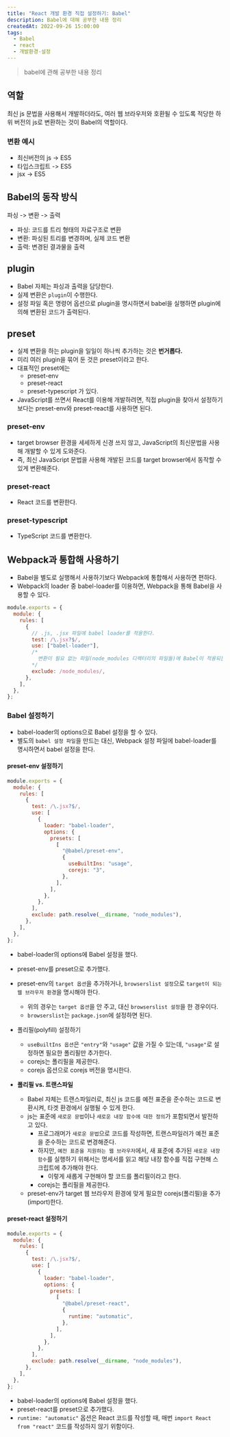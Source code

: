 ```yaml
---
title: "React 개발 환경 직접 설정하기: Babel"
description: Babel에 대해 공부한 내용 정리
createdAt: 2022-09-26 15:00:00
tags:
  - Babel
  - react
  - 개발환경-설정
---
```


> babel에 관해 공부한 내용 정리

## 역할

최신 js 문법을 사용해서 개발하더라도, 여러 웹 브라우저와 호환될 수 있도록 적당한 하위 버전의 js로 변환하는 것이 Babel의 역할이다.

### 변환 예시

- 최신버전의 js -> ES5
- 타입스크립트 -> ES5
- jsx -> ES5

## Babel의 동작 방식

파싱 -> 변환 -> 출력

- 파싱: 코드를 트리 형태의 자료구조로 변환
- 변환: 파싱된 트리를 변경하며, 실제 코드 변환
- 출력: 변경된 결과물을 출력

## plugin

- Babel 자체는 파싱과 출력을 담당한다.
- 실제 변환은 `plugin`이 수행한다.
- 설정 파일 혹은 명령어 옵션으로 plugin을 명시하면서 babel을 실행하면 plugin에 의해 변환된 코드가 출력된다.

## preset

- 실제 변환을 하는 plugin을 일일이 하나씩 추가하는 것은 **번거롭다.**
- 미리 여러 plugin을 묶어 둔 것은 preset이라고 한다.
- 대표적인 preset에는
  - preset-env
  - preset-react
  - preset-typescript
    가 있다.
- JavaScript를 쓰면서 React를 이용해 개발하려면, 직접 plugin을 찾아서 설정하기보다는 preset-env와 preset-react를 사용하면 된다.

### preset-env

- target browser 환경을 세세하게 신경 쓰지 않고, JavaScript의 최신문법을 사용해 개발할 수 있게 도와준다.
- 즉, 최신 JavaScript 문법을 사용해 개발된 코드를 target browser에서 동작할 수 있게 변환해준다.

### preset-react

- React 코드를 변환한다.

### preset-typescript

- TypeScript 코드를 변환한다.

## Webpack과 통합해 사용하기

- Babel을 별도로 실행해서 사용하기보다 Webpack에 통합해서 사용하면 편하다.
- Webpack의 loader 중 babel-loader를 이용하면, Webpack을 통해 Babel을 사용할 수 있다.

```js
module.exports = {
  module: {
    rules: [
      {
        // .js, .jsx 파일에 babel loader를 적용한다.
        test: /\.jsx?$/,
        use: ["babel-loader"],
        /* 
          변환이 필요 없는 파일(node_modules 디렉터리의 파일들)에 Babel이 적용되는 것을 막아서 babel-loader가 느려지지 않게 한다.
        */
        exclude: /node_modules/,
      },
    ],
  },
};
```

### Babel 설정하기

- babel-loader의 options으로 Babel 설정을 할 수 있다.
- 별도의 `babel 설정 파일`을 만드는 대신, Webpack 설정 파일에 babel-loader를 명시하면서 babel 설정을 한다.

#### preset-env 설정하기

```js
module.exports = {
  module: {
    rules: [
      {
        test: /\.jsx?$/,
        use: [
          {
            loader: "babel-loader",
            options: {
              presets: [
                [
                  "@babel/preset-env",
                  {
                    useBuiltIns: "usage",
                    corejs: "3",
                  },
                ],
              ],
            },
          },
        ],
        exclude: path.resolve(__dirname, "node_modules"),
      },
    ],
  },
};
```

- babel-loader의 options에 Babel 설정을 했다.
- preset-env를 preset으로 추가했다.
- preset-env의 `target 옵션`을 추가하거나, `browserslist 설정`으로 `target이 되는 웹 브라우저 환경`을 명시해야 한다.
  - 위의 경우는 `target 옵션`을 안 주고, 대신 `browserslist 설정`을 한 경우이다.
  - `browserslist`는 `package.json`에 설정하면 된다.
- 폴리필(polyfill) 설정하기

  - `useBuiltIns 옵션`은 `"entry"`와 `"usage"` 값을 가질 수 있는데, `"usage"`로 설정하면 필요한 폴리필만 추가한다.
  - corejs는 폴리필을 제공한다.
  - corejs 옵션으로 corejs 버전을 명시한다.

- **폴리필 vs. 트랜스파일**
  - Babel 자체는 트랜스파일러로, 최신 js 코드를 예전 표준을 준수하는 코드로 변환시켜, 타겟 환경에서 실행될 수 있게 한다.
  - js는 표준에 `새로운 문법`이나 `새로운 내장 함수에 대한 정의`가 포함되면서 발전하고 있다.
    - 프로그래머가 `새로운 문법`으로 코드를 작성하면, 트랜스파일러가 예전 표준을 준수하는 코드로 변경해준다.
    - 하지만, `예전 표준을 지원하는 웹 브라우저`에서, 새 표준에 추가된 `새로운 내장 함수`를 실행하기 위해서는 명세서를 읽고 해당 내장 함수를 직접 구현해 스크립트에 추가해야 한다.
      - 이렇게 새롭게 구현해야 할 코드를 폴리필이라고 한다.
    - corejs는 폴리필을 제공한다.
  - preset-env가 target 웹 브라우저 환경에 맞게 필요한 corejs(폴리필)을 추가(import)한다.

#### preset-react 설정하기

```js
module.exports = {
  module: {
    rules: [
      {
        test: /\.jsx?$/,
        use: [
          {
            loader: "babel-loader",
            options: {
              presets: [
                [
                  "@babel/preset-react",
                  {
                    runtime: "automatic",
                  },
                ],
              ],
            },
          },
        ],
        exclude: path.resolve(__dirname, "node_modules"),
      },
    ],
  },
};
```

- babel-loader의 options에 Babel 설정을 했다.
- preset-react를 preset으로 추가했다.
- `runtime: "automatic"` 옵션은 React 코드를 작성할 때, 매번 `import React from "react"` 코드를 작성하지 않기 위함이다.
